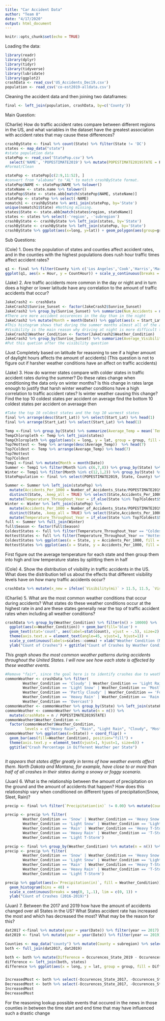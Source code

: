 ```yaml
---
title: "Car Accident Data"
author: "Team 8"
date: "4/17/2020"
output: html_document
---
```


```r
knitr::opts_chunk$set(echo = TRUE)
```

Loading the data:
```r
library(readr) 
library(dplyr)
library(tidyr)
library(tidyverse)
library(lubridate)
library(ggplot2)
crashData <- read_csv('US_Accidents_Dec19.csv')
population <- read_csv('co-est2019-alldata.csv')
```



Cleaning the accident data and then joining two dataframes:
```r
final <- left_join(population, crashData, by=c('County'))
```

Main Question: 

(Charlie) How do traffic accident rates compare between different regions in the US, and what variables in the dataset have the greatest association with accident rates that may cause these differences?

```r
crashByState <- final %>% count(State) %>% filter(State != 'DC')
states <- map_data("state")
#state population data
statePop <- read_csv('StatePop.csv') %>%
  select('NAME', 'POPESTIMATE2019') %>% mutate(POPESTIMATE2019STATE = POPESTIMATE2019) %>% select(-POPESTIMATE2019)
#Format/Clean

statePop <- statePop[c(2:9,11:52), ]
#convert from "alabama" to "AL" to match crashByState format.
statePop$NAME <- statePop$NAME %>% tolower()
stateName <- state.name %>% tolower()
statePop$State <- state.abb[match(statePop$NAME, stateName)]
statePop <- statePop %>% select(-NAME)
nomatch1 <- crashByState %>% anti_join(statePop, by='State')
unique(nomatch1$State) #Nothing missing.
states$State <- state.abb[match(states$region, stateName)]
states <- states %>% select(-'region', -'subregion')
crashByState <- crashByState %>% left_join(states, by='State')
crashByState <- crashByState %>% left_join(statePop, by='State')
crashByState %>% ggplot(aes(x=long, y=lat)) + geom_polygon(aes(group=group, fill= n / POPESTIMATE2019STATE * 1000)) + scale_fill_distiller(trans='log', palette = 'YlGn', direction = 1) + xlab("Longitude") + ylab("Latitude") + ggtitle("Traffic Accident Rate per US State") + labs(fill="Crash Rate (x 1000)")
```

Sub Questions:

(Cole) 1. Does the population of states and counties affect accident rates, and in the counties with the highest populations does rush hour traffic times affect accident rates?
 
```r
q1 <- final %>% filter(County %in% c('Los Angeles','Cook','Harris','Maricopa','San Diego')) %>% group_by(Hour,County) %>% mutate(CountHour = n())
ggplot(q1, aes(x = Hour, y = CountHour)) + scale_y_continuous(breaks = seq(0, 6000, 1000),labels = function(x) format(x, scientific = FALSE)) + scale_x_continuous(breaks = seq(0, 23, 1)) + labs(title="Highest Populated County Accident Rates", x="Hour of Day", y="Number of Accidents",color="County") + geom_line(aes(color = factor(County)))
```

(Jake) 2. Are traffic accidents more common in the day or night and in turn does a higher or lower latitude have any correlation to the amount of traffic accidents that occur?


```r
JakeCrash2 <- crashData
JakeCrash2$Sunrise_Sunset <- factor(JakeCrash2$Sunrise_Sunset)
JakeCrash2 %>% group_by(Sunrise_Sunset) %>% summarize(Num_Accidents = n()) %>% ggplot(aes(x = Sunrise_Sunset, y =Num_Accidents)) + geom_bar(stat= 'identity', fill = "blue4") + geom_text(aes(label = Num_Accidents), colour = "Black", vjust = 0) + ggtitle("Number of Accidents Day vs. Night") + xlab("Time of Day") + ylab("Number of Accidents") + scale_y_continuous(breaks = seq(0, 800000, 200000),labels = function(x) format(x, scientific = FALSE))
#There are more accident occurences in the day than in the night
JakeCrash2 %>% mutate(Month = month(Date)) %>% ggplot(aes(x = Start_Lat, fill = Sunrise_Sunset)) + geom_histogram(position = "fill",bindwith = 1.5) + facet_wrap(~Month) + ggtitle("Distribution of Number of Accidents by Latitude Faceted by Month") + xlab("Latitude") + ylab("Number of Accidents") + labs(fill = "Time of Day")
#This histogram shows that during the summer months almost all of the accidents happen during the day yet during the winter months they almost are half of the proportion of all accidents that happen. This is because daylight hours decrease during the winter. One trend in this histogram is also the fact that especially during the winter months generally as you increase in lattitude so does the proportion of night accidents the reasoning for this is as your lattitude increases daylight hours during the winter decrease more and more as you go up so its makes sense that they would be represented more heavily during the winter months. More people are forced to drive in the nighttime because not as much daylight and even though our data says more accidents occur in the daylight there are probably underlying variables that are affecting this such as sleep habits and people not wanting to drive at night. Yet eexpecially in northern regions people are forced to drive at night as the number of daylight hours decreses.
#Visibility is the main reason why driving at night is more difficult than in the day in actuality.
JakeCrash2$Weather_Condition <- factor(JakeCrash2$Weather_Condition)
JakeCrash2 %>% group_by(Sunrise_Sunset) %>% summarize(Average_Visibility = mean(`Visibility(mi)`))
#Put this quetion after the visibility question
```

(Just Completely based on latitude for reasoning to see if a higher amount of daylight hours affects the amount of accidents)
(This question is not to figure out if harsher weather conditions have an affect on traffic accidents)


(Jake) 3. How do warmer states compare with colder states in traffic accident rates during the summer? Do these rates change when conditioning the data only on winter months? Is this change in rates large enough to justify that harsh winter weather conditions have a high correlation to traffic accident rates?
Is winter weather causing this change?
Find the top 10 coldest states per accident on average find the bottom 10 coldest states per accident on averaage then 

```r
#Take the top 10 coldest states and the top 10 warmest states
final %>% arrange(desc(Start_Lat)) %>% select(Start_Lat) %>% head(1)
final %>% arrange(Start_Lat) %>% select(Start_Lat) %>% head(1)

Temp <-final %>% group_by(State) %>% summarize(Average_Temp = mean(`Temperature(F)`))
TempChloropleth <- Temp %>% left_join(states)
TempChloropleth %>% ggplot(aes(x = long, y = lat, group = group, fill = Average_Temp)) + geom_polygon() + ggtitle("Average Temperature During Crashes in States") + scale_fill_distiller(palette = 'YlOrRd', direction = 1)
Top7Hottest <- Temp %>% arrange(desc(Average_Temp))  %>% head(7)
Top7Coldest <- Temp %>% arrange(Average_Temp) %>% head(7)
Top7Hottest
Top7Coldest
Temp1 <-final %>% mutate(Month = month(Date))
Summer <- Temp1 %>% filter(Month %in% c(6,7,8)) %>% group_by(State) %>% mutate(Number_of_Accidents_State = n(), Average_Temp_in_Season = mean(`Temperature(F)`))
Winter <- Temp1 %>% filter(Month %in% c(12,1,2)) %>% group_by(State) %>% mutate(Number_of_Accidents_State = n(), Average_Temp_in_Season = mean(`Temperature(F)`))
StatePopulation <- final %>% select(POPESTIMATE2019, State, County) %>% distinct(County, .keep_all = TRUE) %>% group_by(State) %>% summarize(State_Population = sum(POPESTIMATE2019)) 

Summer <- Summer %>% left_join(statePop) %>%
  mutate(Accidents_Per_1000 = Number_of_Accidents_State/POPESTIMATE2019STATE*1000) %>%
  distinct(State, .keep_all = TRUE) %>% select(State,Accidents_Per_1000, Average_Temp_in_Season) %>%
  mutate(Temperature_Throughout_Year = if_else(State %in% Top7Coldest$State, "Coldest", if_else(State %in% Top7Hottest$State, "Hottest", "In Between"))) %>% mutate(Season = 'Summer')
Winter <- Winter %>% left_join(statePop) %>%
  mutate(Accidents_Per_1000 = Number_of_Accidents_State/POPESTIMATE2019STATE*1000) %>% 
  distinct(State, .keep_all = TRUE) %>% select(State,Accidents_Per_1000, Average_Temp_in_Season) %>%
  mutate(Temperature_Throughout_Year = if_else(State %in% Top7Coldest$State, "Coldest", if_else(State %in% Top7Hottest$State, "Hottest", "In Between"))) %>% mutate(Season = 'Winter')
full <- Summer %>% full_join(Winter)
full$Season <- factor(full$Season)
ColdestStates <- full %>% filter(Temperature_Throughout_Year == "Coldest")
HottestStates <- full %>% filter(Temperature_Throughout_Year == "Hottest")
ColdestStates %>% ggplot(aes(x = State, y = Accidents_Per_1000, fill = Season)) + geom_bar(position= "dodge", stat = 'identity') + ggtitle("Accident Rates of 7 Coldest States by Season")
HottestStates %>% ggplot(aes(x = State, y = Accidents_Per_1000, fill = Season)) + geom_bar(position= "dodge", stat = 'identity') + ggtitle("Accident Rates of 7 Warmest States by Season")
```

First figure out the average temperature for each state and then group them into high and low temperature states by splitting them in half

(Cole) 4. Show the distribution of visibility in traffic accidents in the US. What does the distribution tell us about the effects that different visibility levels have on how many traffic accidents occur?

```r
crashData %>% mutate(x_new = ifelse(`Visibility(mi)` > 11.5, 11.5, `Visibility(mi)`)) %>% ggplot(aes(x_new)) + geom_histogram(binwidth = 1, col = "black", fill = "cornflowerblue") + scale_y_continuous(breaks = seq(0, 600000, 100000),labels = function(x) format(x, scientific = FALSE)) + scale_x_continuous(breaks = seq(0, 11, 1)) + labs(title="Distribution of Visibility in Traffic Accidents in the US",x="Visibility in Miles",y="Number of Accidents")
```

(Charlie) 5. What are the most common weather conditions that occur during accidents? What states do these weather conditions occur at the highest rate in and are these states generally near the top of traffic accident rates when including all weather conditions?

```r
crashData %>% group_by(Weather_Condition) %>% filter(n() > 10000) %>%
  ggplot(aes(x=Weather_Condition)) + geom_bar(fill='blue') + 
  geom_text(stat='count', aes(label=stat(count), vjust = -.5), size=2) + 
  theme(axis.text.x = element_text(angle=45, vjust=1, hjust=1)) + 
  scale_y_continuous(labels=scales::comma) + xlab("Weather Condition (More than 10,000 Occurences)") + 
  ylab("Count of Crashes") + ggtitle("Count of Crashes by Weather Condition")
```

*This graph shows the most common weather patterns during accidents throughout the United States. I will now see how each state is affected by these weather events.*

```r
#Remove "fair", since the goal here is to identify crashes due to weather anomalies
commonWeather <- crashData %>% filter(
        Weather_Condition == 'Cloudy' | Weather_Condition == 'Light Rain' | 
        Weather_Condition == 'Light Snow' | Weather_Condition == 'Mostly Cloudy' |
        Weather_Condition == 'Partly Cloudy' | Weather_Condition == 'Fog' | 
        Weather_Condition == 'Heavy Rain' | Weather_Condition == 'Rain' | 
        Weather_Condition == 'Overcast')
commonWeather <- commonWeather %>% group_by(State) %>% left_join(statePop, by='State')
commonWeather <- commonWeather %>% mutate(n = n()) %>% 
  mutate(crashRate = n / POPESTIMATE2019STATE)
commonWeather$Weather_Condition <- 
  factor(commonWeather$Weather_Condition, 
         levels = c("Heavy Rain", "Rain", "Light Rain", "Cloudy", "Mostly Cloudy", "Partly Cloudy", "Overcast", "Fog", "Light Snow"))
commonWeather %>% ggplot(aes(x=State)) + coord_flip() + 
  geom_bar(aes(fill=Weather_Condition), position="fill") + 
  theme(axis.text.y = element_text(vjust=1, hjust=1, size=6)) +
  ggtitle("Crash Percentage in Different Weather per State")
  
```

*It appears that states differ greatly in terms of how weather events affect them. North Dakota and Montana, for example, have close to or more than half of all crashes in their states during a snowy or foggy scenario.*

(Juan) 6. What is the relationship between the amount of precipitation on the ground and the amount of accidents that happen? How does this relationship vary when conditioned on different types of precipitation(Snow, Sleet, Rain)?

```r
precip <- final %>% filter(`Precipitation(in)` != 0.00) %>% mutate(CountHour = n())
```
```r
precip <- precip %>% filter(
        Weather_Condition == 'Snow' | Weather_Condition == 'Heavy Snow' | 
        Weather_Condition == 'Light Snow' | Weather_Condition == 'Light Rain' |
        Weather_Condition == 'Rain' | Weather_Condition == 'Heavy T-Storm' | 
        Weather_Condition == 'Heavy Rain' | Weather_Condition == 'T-Storm' | 
        Weather_Condition == 'Light T-Storm') 

```
```r
precip <- final %>% group_by(Weather_Condition) %>% mutate(n = n()) %>% filter(`Precipitation(in)` != 0.00)
precip <- precip %>% filter(
        Weather_Condition == 'Snow' | Weather_Condition == 'Heavy Snow' | 
        Weather_Condition == 'Light Snow' | Weather_Condition == 'Light Rain' |
        Weather_Condition == 'Rain' | Weather_Condition == 'Heavy T-Storm' | 
        Weather_Condition == 'Heavy Rain' | Weather_Condition == 'T-Storm' | 
        Weather_Condition == 'Light T-Storm') 

precip %>% ggplot(aes(x=`Precipitation(in)`, fill = Weather_Condition)) + 
  geom_histogram(bins = 40) + 
  scale_x_continuous(breaks = seq(0, 1,.1), lim = c(0, 1)) + 
  ylab("Count of Crashes (2016-2019)")


```

(Juan) 7. Between the 2017 and 2019 how have the amount of accidents changed over all States in the US? What States accident rate has increased the most and which has decreased the most? What may be the reason for this?


```r
dat2017 <-final %>% mutate(year = year(Date)) %>% filter(year == 2017) %>% group_by(State) %>% summarize(Occurences_State_2017 = n())
dat2019 <- final %>% mutate(year = year(Date)) %>% filter(year == 2019) %>% group_by(State) %>% summarize(Occurences_State_2019 = n())

Counties <- map_data("county") %>% mutate(County = subregion) %>% select(-subregion)
both <- full_join(dat2017, dat2019)

both <- both %>% mutate(Difference = Occurences_State_2019 - Occurences_State_2017)
difference <- left_join(both, states)
difference %>% ggplot(aes(x = long, y = lat, group = group, fill = Difference)) + geom_polygon() + scale_fill_distiller(palette = 'Blues',direction =1 ) + ggtitle("Difference in Traffic Accidents from 2017 to 2019 (2019-2017)")


IncreasedMost <- both %>% select(-Occurences_State_2017, -Occurences_State_2019) %>% arrange(desc(Difference)) %>% head(1)
DecreasedMost <- both %>% select(-Occurences_State_2017, -Occurences_State_2019) %>% arrange(Difference) %>% head(1)
IncreasedMost
DecreasedMost
```


For the reasoning lookup possible events that occured in the news in those counties in between the time start and end time that may have influenced such a drastic change
